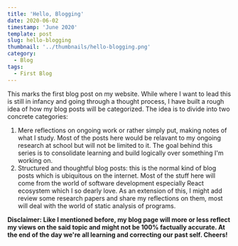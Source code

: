 ```yaml
---
title: 'Hello, Blogging'
date: 2020-06-02
timestamp: 'June 2020'
template: post
slug: hello-blogging
thumbnail: '../thumbnails/hello-blogging.png'
category:
  - Blog
tags:
  - First Blog
---
```


This marks the first blog post on my website. While where I want to lead this is still in infancy and going through a thought process, I have built a rough idea of how my blog posts will be categorized. The idea is to divide into two concrete categories:

1.  Mere reflections on ongoing work or rather simply put, making notes of what I study. Most of the posts here would be relavant to my ongoing research at school but will not be limited to it. The goal behind this series is to consolidate learning and build logically over something I'm working on.
2.  Structured and thoughtful blog posts: this is the normal kind of blog posts which is ubiquitous on the internet. Most of the stuff here will come from the world of software development especially React ecosystem which I so dearly love. As an extension of this, I might add review some research papers and share my reflections on them, most will deal with the world of static analysis of programs.

**Disclaimer: Like I mentioned before, my blog page will more or less reflect my views on the said topic and might not be 100% factually accurate. At the end of the day we're all learning and correcting our past self. Cheers!**
